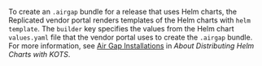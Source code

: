To create an `.airgap` bundle for a release that uses Helm charts, the Replicated vendor portal renders templates of the Helm charts with `helm template`. The `builder` key specifies the values from the Helm chart `values.yaml` file that the vendor portal uses to create the `.airgap` bundle. For more information, see [Air Gap Installations](/vendor/helm-native-about#air-gap-installations) in _About Distributing Helm Charts with KOTS_.